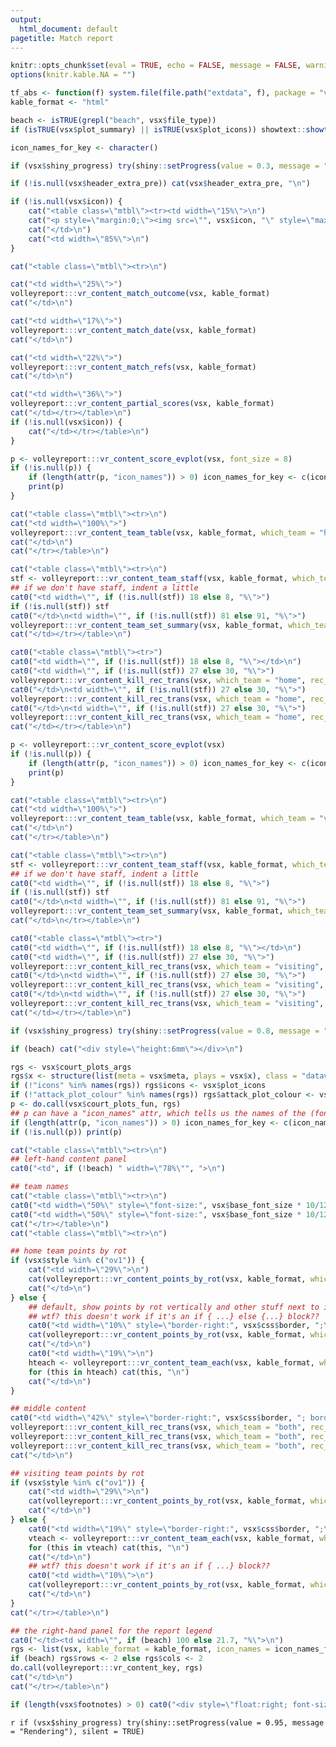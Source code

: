 ```yaml
---
output:
  html_document: default
pagetitle: Match report
---
```


```r
knitr::opts_chunk$set(eval = TRUE, echo = FALSE, message = FALSE, warning = FALSE, tidy = FALSE, cache = FALSE, include = TRUE, dpi = 175, fig.width = 12, fig.height = 8, fig.align = "center", results = "markup")
options(knitr.kable.NA = "")

tf_abs <- function(f) system.file(file.path("extdata", f), package = "volleyreport")
kable_format <- "html"

beach <- isTRUE(grepl("beach", vsx$file_type))
if (isTRUE(vsx$plot_summary) || isTRUE(vsx$plot_icons)) showtext::showtext_opts(dpi = 175 * 2.2) ## not sure why this multiplier is needed

icon_names_for_key <- character()

```

<style>.main {width: 1100px;}

#main .nav-pills > li > a:hover {
  background-color: #18348E;
}

#main .nav-pills > li.active > a,
#main .nav-pills > li.active > a:hover,
#main .nav-pills > li.active > a:focus {
  background-color: #18348E;
}

h1,h2,h3,h4,h5,h6,legend{ color:#18348E; }

#content{ max-width: 95% }

#content pre { background:#f3f6f6; color:#404040; }
#content pre.sourceCode{ background-color: #FFF; }

#nav-top span.glyphicon { color:#18348E; }
a { color:#18348E; /*#060F6A;*/
}

#main a {
    background-image: linear-gradient(180deg,#18349e,#18349e);
    color:#18348e;
}

#postamble .date {
    color: #211103; /*#f8e5ee;*/
}

#content .highlighted{
    background:#FACB01;
}

#content .row > div {
  border: 1px solid grey;
}

#main .row > div {
  border: 1px solid grey;
}

thead > tr { border: `r vsx$css$border` }

.table { margin-bottom: 8px; }

.wcol { padding-left: 2px; padding-right: 2px; }
.widetable { width: 100%; }

.mtbl { width: 100%; }
.mtbl > tbody > tr { background: #fff; }
.mtbl td, .mtbl th { vertical-align: top; padding: 3px; }
</style>

```r
if (vsx$shiny_progress) try(shiny::setProgress(value = 0.3, message = "Generating header"), silent = TRUE)
```

```r

if (!is.null(vsx$header_extra_pre)) cat(vsx$header_extra_pre, "\n")

if (!is.null(vsx$icon)) {
    cat("<table class=\"mtbl\"><tr><td width=\"15%\">\n")
    cat("<p style=\"margin:0;\"><img src=\"", vsx$icon, "\" style=\"max-width: 90%; max-height: 90%;\" /></p>\n", sep = "")
    cat("</td>\n")
    cat("<td width=\"85%\">\n")
}

cat("<table class=\"mtbl\"><tr>\n")

cat("<td width=\"25%\">")
volleyreport:::vr_content_match_outcome(vsx, kable_format)
cat("</td>\n")

cat("<td width=\"17%\">")
volleyreport:::vr_content_match_date(vsx, kable_format)
cat("</td>\n")

cat("<td width=\"22%\">")
volleyreport:::vr_content_match_refs(vsx, kable_format)
cat("</td>\n")

cat("<td width=\"36%\">")
volleyreport:::vr_content_partial_scores(vsx, kable_format)
cat("</td></tr></table>\n")
if (!is.null(vsx$icon)) {
    cat("</td></tr></table>\n")
}
```

```r
p <- volleyreport:::vr_content_score_evplot(vsx, font_size = 8)
if (!is.null(p)) {
    if (length(attr(p, "icon_names")) > 0) icon_names_for_key <- c(icon_names_for_key, attr(p, "icon_names"))
    print(p)
}

```

```r
cat("<table class=\"mtbl\"><tr>\n")
cat("<td width=\"100%\">")
volleyreport:::vr_content_team_table(vsx, kable_format, which_team = "home")
cat("</td>\n")
cat("</tr></table>\n")

```

```r
cat("<table class=\"mtbl\"><tr>\n")
stf <- volleyreport:::vr_content_team_staff(vsx, kable_format, which_team = "home")
## if we don't have staff, indent a little
cat0("<td width=\"", if (!is.null(stf)) 18 else 8, "%\">")
if (!is.null(stf)) stf
cat0("</td>\n<td width=\"", if (!is.null(stf)) 81 else 91, "%\">")
volleyreport:::vr_content_team_set_summary(vsx, kable_format, which_team = "home")
cat("</td></tr></table>\n")

```

```r
cat0("<table class=\"mtbl\"><tr>")
cat0("<td width=\"", if (!is.null(stf)) 18 else 8, "%\"></td>\n")
cat0("<td width=\"", if (!is.null(stf)) 27 else 30, "%\">")
volleyreport:::vr_content_kill_rec_trans(vsx, which_team = "home", rec_trans = "rec", kable_format = kable_format, eval_codes = c("#", "+", "#+"), hdr = "1st attack after pos. reception (R+#)")
cat0("</td>\n<td width=\"", if (!is.null(stf)) 27 else 30, "%\">")
volleyreport:::vr_content_kill_rec_trans(vsx, which_team = "home", rec_trans = "rec", kable_format = kable_format, eval_codes = c("-", "!", "-/"), hdr = "1st attack after neg. reception (R-!)")
cat0("</td>\n<td width=\"", if (!is.null(stf)) 27 else 30, "%\">")
volleyreport:::vr_content_kill_rec_trans(vsx, which_team = "home", rec_trans = "trans", kable_format = kable_format, hdr = "Attack on dig")
cat("</td></tr></table>\n")

```

```r
p <- volleyreport:::vr_content_score_evplot(vsx)
if (!is.null(p)) {
    if (length(attr(p, "icon_names")) > 0) icon_names_for_key <- c(icon_names_for_key, attr(p, "icon_names"))
    print(p)
}

```

```r
cat("<table class=\"mtbl\"><tr>\n")
cat("<td width=\"100%\">")
volleyreport:::vr_content_team_table(vsx, kable_format, which_team = "visiting")
cat("</td>\n")
cat("</tr></table>\n")

```

```r
cat("<table class=\"mtbl\"><tr>\n")
stf <- volleyreport:::vr_content_team_staff(vsx, kable_format, which_team = "visiting")
## if we don't have staff, indent a little
cat0("<td width=\"", if (!is.null(stf)) 18 else 8, "%\">")
if (!is.null(stf)) stf
cat0("</td>\n<td width=\"", if (!is.null(stf)) 81 else 91, "%\">")
volleyreport:::vr_content_team_set_summary(vsx, kable_format, which_team = "visiting")
cat("</td>\n</tr></table>\n")

```

```r
cat0("<table class=\"mtbl\"><tr>")
cat0("<td width=\"", if (!is.null(stf)) 18 else 8, "%\"></td>\n")
cat0("<td width=\"", if (!is.null(stf)) 27 else 30, "%\">")
volleyreport:::vr_content_kill_rec_trans(vsx, which_team = "visiting", rec_trans = "rec", kable_format = kable_format, eval_codes = c("#", "+", "#+"), hdr = "1st attack after pos. reception (R+#)")
cat0("</td>\n<td width=\"", if (!is.null(stf)) 27 else 30, "%\">")
volleyreport:::vr_content_kill_rec_trans(vsx, which_team = "visiting", rec_trans = "rec", kable_format = kable_format, eval_codes = c("-", "!", "-/"), hdr = "1st attack after neg. reception (R-!)")
cat0("</td>\n<td width=\"", if (!is.null(stf)) 27 else 30, "%\">")
volleyreport:::vr_content_kill_rec_trans(vsx, which_team = "visiting", rec_trans = "trans", kable_format = kable_format, hdr = "Attack on dig")
cat("</td></tr></table>\n")

```

```r
if (vsx$shiny_progress) try(shiny::setProgress(value = 0.8, message = "Generating footer"), silent = TRUE)
```

```r
if (beach) cat("<div style=\"height:6mm\"></div>\n")

```

```r
rgs <- vsx$court_plots_args
rgs$x <- structure(list(meta = vsx$meta, plays = vsx$x), class = "datavolley")
if (!"icons" %in% names(rgs)) rgs$icons <- vsx$plot_icons
if (!"attack_plot_colour" %in% names(rgs)) rgs$attack_plot_colour <- vsx$css$header_background
p <- do.call(vsx$court_plots_fun, rgs)
## p can have a "icon_names" attr, which tells us the names of the (fontawesome) icons that were used in the plots
if (length(attr(p, "icon_names")) > 0) icon_names_for_key <- c(icon_names_for_key, attr(p, "icon_names"))
if (!is.null(p)) print(p)

```

```r
cat("<table class=\"mtbl\"><tr>\n")
## left-hand content panel
cat0("<td", if (!beach) " width=\"78%\"", ">\n")
```

```r
## team names
cat("<table class=\"mtbl\"><tr>\n")
cat0("<td width=\"50%\" style=\"font-size:", vsx$base_font_size * 10/12, "px; font-weight:bold; text-align:center; border-left:", vsx$css$border, "; border-top:", vsx$css$border, ";\">", vsx$meta$teams$team[1], "</td>\n")
cat0("<td width=\"50%\" style=\"font-size:", vsx$base_font_size * 10/12, "px; font-weight:bold; text-align:center; border-left:", vsx$css$border, "; border-top:", vsx$css$border, "; border-right:", vsx$css$border, ";\">", vsx$meta$teams$team[2], "</td>\n")
cat("</tr></table>\n")
cat("<table class=\"mtbl\"><tr>\n")
```

```r
## home team points by rot
if (vsx$style %in% c("ov1")) {
    cat("<td width=\"29%\">\n")
    cat(volleyreport:::vr_content_points_by_rot(vsx, kable_format, which_team = "home"))
    cat("</td>\n")
} else {
    ## default, show points by rot vertically and other stuff next to it
    ## wtf? this doesn't work if it's an if { ...} else {...} block??
    cat0("<td width=\"10%\" style=\"border-right:", vsx$css$border, ";\">\n")
    cat(volleyreport:::vr_content_points_by_rot(vsx, kable_format, which_team = "home"))
    cat("</td>\n")
    cat0("<td width=\"19%\">\n")
    hteach <- volleyreport:::vr_content_team_each(vsx, kable_format, which_team = "home")
    for (this in hteach) cat(this, "\n")
    cat("</td>\n")
}
```

```r
## middle content
cat0("<td width=\"42%\" style=\"border-right:", vsx$css$border, "; border-left:", vsx$css$border, ";\">\n")
volleyreport:::vr_content_kill_rec_trans(vsx, which_team = "both", rec_trans = "rec", kable_format = kable_format, eval_codes = c("#", "+", "#+"), hdr = "1st attack after pos. reception (R+#)")
volleyreport:::vr_content_kill_rec_trans(vsx, which_team = "both", rec_trans = "rec", kable_format = kable_format, eval_codes = c("-", "!", "-/"), hdr = "1st attack after neg. reception (R-!)")
volleyreport:::vr_content_kill_rec_trans(vsx, which_team = "both", rec_trans = "trans", kable_format = kable_format, hdr = "Attack on dig")
cat("</td>\n")
```

```r
## visiting team points by rot
if (vsx$style %in% c("ov1")) {
    cat("<td width=\"29%\">\n")
    cat(volleyreport:::vr_content_points_by_rot(vsx, kable_format, which_team = "visiting"))
    cat("</td>\n")
} else {
    cat0("<td width=\"19%\" style=\"border-right:", vsx$css$border, ";\">\n")
    vteach <- volleyreport:::vr_content_team_each(vsx, kable_format, which_team = "visiting")
    for (this in vteach) cat(this, "\n")
    cat("</td>\n")
    ## wtf? this doesn't work if it's an if { ...} block??
    cat0("<td width=\"10%\">\n")
    cat(volleyreport:::vr_content_points_by_rot(vsx, kable_format, which_team = "visiting"))
    cat("</td>\n")
}
cat("</tr></table>\n")
```

```r
## the right-hand panel for the report legend
cat0("</td><td width=\"", if (beach) 100 else 21.7, "%\">\n")
rgs <- list(vsx, kable_format = kable_format, icon_names = icon_names_for_key)
if (beach) rgs$rows <- 2 else rgs$cols <- 2
do.call(volleyreport:::vr_content_key, rgs)
cat("</td>\n")
cat("</tr></table>\n")
```

```r
if (length(vsx$footnotes) > 0) cat0("<div style=\"float:right; font-size:", vsx$base_font_size * 8/12, "px;\">", paste(footnotes, collapse = " "), "</p>")
```

`r if (vsx$shiny_progress) try(shiny::setProgress(value = 0.95, message = "Rendering"), silent = TRUE)`

